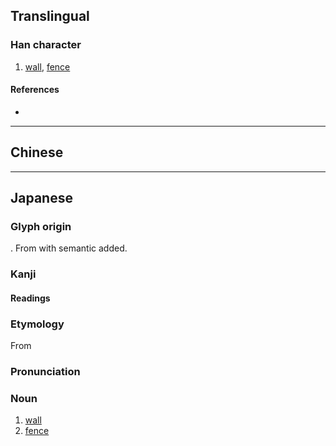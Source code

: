{{character info}}
{{character info|0xfa39}}

==Translingual==

===Han character===
{{Han char|rn=32|rad=土|as=09|sn=12|four=|canj=GSTT|ids=⿰土屏}}

# [[wall]], [[fence]]

====References====
* {{Han ref|kx=0234.271|dkj=05316|dj=0472.230|hdz=10469.011|uh=5840|ud=22592}}

----

==Chinese==
{{zh-see|垣|v}}

----

==Japanese==
{{ja-kanji forms|k=y}}

===Glyph origin===
{{ja-etym-kokuji}}. From {{l/ja|屏}} with {{l/ja|土}} semantic added.

===Kanji===
{{ja-kanji|grade=c|rs=土09}}

====Readings====
{{ja-readings
|kanyoon=へい
|kun=かき
}}

===Etymology===
{{ja-kanjitab|へい|yomi=kanyoon}}
From {{der|ja|zhx|-}} {{m|zh|sc=Hani|屏|t=wall}}

===Pronunciation===
{{ja-pron|yomi=on|へい|acc=0|acc_ref=NHK,DJR}}

===Noun===
{{ja-noun|へい}}

# [[wall]]
# [[fence]]

===References===
<references/>

----

==Korean==

===Hanja===
{{ko-hanja|hangeul=병|rv=byeong|mr=pyŏng}}

# {{rfdef|ko|sort=土09}}